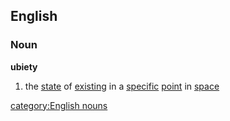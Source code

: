 ==English==
===Noun===
'''ubiety'''
#the [[state]] of [[existing]] in a [[specific]] [[point]] in [[space]]
[[category:English nouns]]